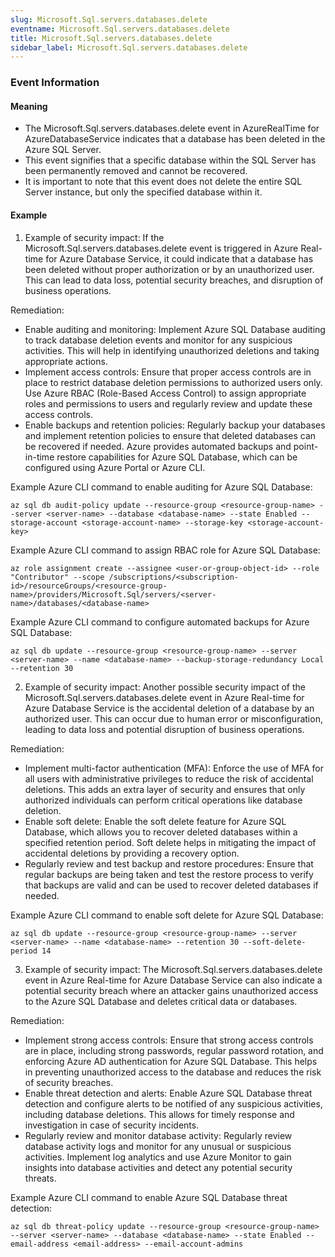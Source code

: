```yaml
--- 
slug: Microsoft.Sql.servers.databases.delete
eventname: Microsoft.Sql.servers.databases.delete
title: Microsoft.Sql.servers.databases.delete
sidebar_label: Microsoft.Sql.servers.databases.delete
---
```

                       
### Event Information

#### Meaning

- The Microsoft.Sql.servers.databases.delete event in AzureRealTime for AzureDatabaseService indicates that a database has been deleted in the Azure SQL Server.
- This event signifies that a specific database within the SQL Server has been permanently removed and cannot be recovered.
- It is important to note that this event does not delete the entire SQL Server instance, but only the specified database within it.

#### Example

1. Example of security impact: If the Microsoft.Sql.servers.databases.delete event is triggered in Azure Real-time for Azure Database Service, it could indicate that a database has been deleted without proper authorization or by an unauthorized user. This can lead to data loss, potential security breaches, and disruption of business operations.

Remediation:
- Enable auditing and monitoring: Implement Azure SQL Database auditing to track database deletion events and monitor for any suspicious activities. This will help in identifying unauthorized deletions and taking appropriate actions.
- Implement access controls: Ensure that proper access controls are in place to restrict database deletion permissions to authorized users only. Use Azure RBAC (Role-Based Access Control) to assign appropriate roles and permissions to users and regularly review and update these access controls.
- Enable backups and retention policies: Regularly backup your databases and implement retention policies to ensure that deleted databases can be recovered if needed. Azure provides automated backups and point-in-time restore capabilities for Azure SQL Database, which can be configured using Azure Portal or Azure CLI.

Example Azure CLI command to enable auditing for Azure SQL Database:
```
az sql db audit-policy update --resource-group <resource-group-name> --server <server-name> --database <database-name> --state Enabled --storage-account <storage-account-name> --storage-key <storage-account-key>
```

Example Azure CLI command to assign RBAC role for Azure SQL Database:
```
az role assignment create --assignee <user-or-group-object-id> --role "Contributor" --scope /subscriptions/<subscription-id>/resourceGroups/<resource-group-name>/providers/Microsoft.Sql/servers/<server-name>/databases/<database-name>
```

Example Azure CLI command to configure automated backups for Azure SQL Database:
```
az sql db update --resource-group <resource-group-name> --server <server-name> --name <database-name> --backup-storage-redundancy Local --retention 30
```


2. Example of security impact: Another possible security impact of the Microsoft.Sql.servers.databases.delete event in Azure Real-time for Azure Database Service is the accidental deletion of a database by an authorized user. This can occur due to human error or misconfiguration, leading to data loss and potential disruption of business operations.

Remediation:
- Implement multi-factor authentication (MFA): Enforce the use of MFA for all users with administrative privileges to reduce the risk of accidental deletions. This adds an extra layer of security and ensures that only authorized individuals can perform critical operations like database deletion.
- Enable soft delete: Enable the soft delete feature for Azure SQL Database, which allows you to recover deleted databases within a specified retention period. Soft delete helps in mitigating the impact of accidental deletions by providing a recovery option.
- Regularly review and test backup and restore procedures: Ensure that regular backups are being taken and test the restore process to verify that backups are valid and can be used to recover deleted databases if needed.

Example Azure CLI command to enable soft delete for Azure SQL Database:
```
az sql db update --resource-group <resource-group-name> --server <server-name> --name <database-name> --retention 30 --soft-delete-period 14
```


3. Example of security impact: The Microsoft.Sql.servers.databases.delete event in Azure Real-time for Azure Database Service can also indicate a potential security breach where an attacker gains unauthorized access to the Azure SQL Database and deletes critical data or databases.

Remediation:
- Implement strong access controls: Ensure that strong access controls are in place, including strong passwords, regular password rotation, and enforcing Azure AD authentication for Azure SQL Database. This helps in preventing unauthorized access to the database and reduces the risk of security breaches.
- Enable threat detection and alerts: Enable Azure SQL Database threat detection and configure alerts to be notified of any suspicious activities, including database deletions. This allows for timely response and investigation in case of security incidents.
- Regularly review and monitor database activity: Regularly review database activity logs and monitor for any unusual or suspicious activities. Implement log analytics and use Azure Monitor to gain insights into database activities and detect any potential security threats.

Example Azure CLI command to enable Azure SQL Database threat detection:
```
az sql db threat-policy update --resource-group <resource-group-name> --server <server-name> --database <database-name> --state Enabled --email-address <email-address> --email-account-admins
```


 